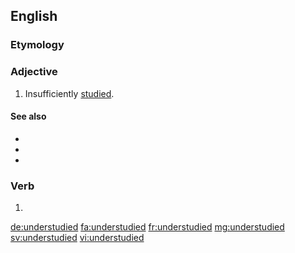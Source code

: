 ==English==

===Etymology===
{{prefix|under|studied|lang=en}}

===Adjective===
{{en-adj}}

# Insufficiently [[study|studied]].

====See also====
* {{l|en|overstudied}}
* {{l|en|underserved}}
* {{l|en|underused}}

===Verb===
{{head|en|verb form}}

# {{en-past of|understudy}}

[[de:understudied]]
[[fa:understudied]]
[[fr:understudied]]
[[mg:understudied]]
[[sv:understudied]]
[[vi:understudied]]